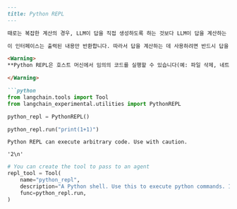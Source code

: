 ```markdown
---
title: Python REPL
---

때로는 복잡한 계산의 경우, LLM이 답을 직접 생성하도록 하는 것보다 LLM이 답을 계산하는 코드를 생성하도록 한 다음, 그 코드를 실행하여 답을 얻는 것이 더 나을 수 있습니다. 이를 쉽게 수행하기 위해 명령을 실행할 수 있는 간단한 Python REPL을 제공합니다.

이 인터페이스는 출력된 내용만 반환합니다. 따라서 답을 계산하는 데 사용하려면 반드시 답을 출력하도록 해야 합니다.

<Warning>
**Python REPL은 호스트 머신에서 임의의 코드를 실행할 수 있습니다(예: 파일 삭제, 네트워크 요청). 주의해서 사용하세요.**

</Warning>

```python
from langchain.tools import Tool
from langchain_experimental.utilities import PythonREPL
```

```python
python_repl = PythonREPL()
```

```python
python_repl.run("print(1+1)")
```

```output
Python REPL can execute arbitrary code. Use with caution.
```

```output
'2\n'
```

```python
# You can create the tool to pass to an agent
repl_tool = Tool(
    name="python_repl",
    description="A Python shell. Use this to execute python commands. Input should be a valid python command. If you want to see the output of a value, you should print it out with `print(...)`.",
    func=python_repl.run,
)
```
```